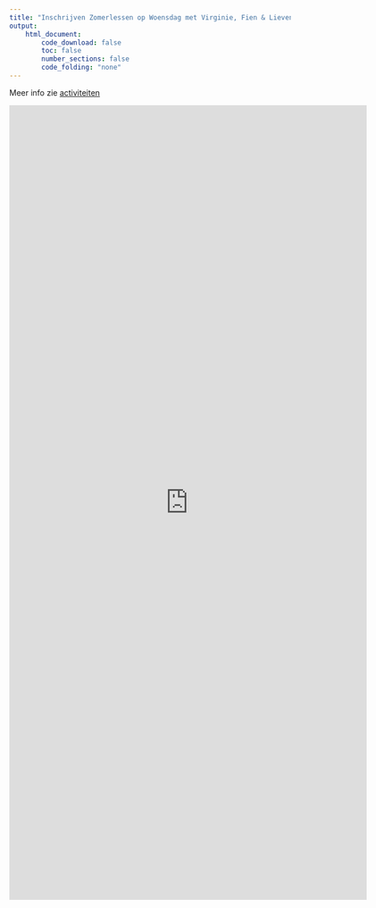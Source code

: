 ```yaml
---
title: "Inschrijven Zomerlessen op Woensdag met Virginie, Fien & Lieven, losse lessen, 3 of 10-beurtenkaart"
output:
    html_document:
        code_download: false
        toc: false
        number_sections: false
        code_folding: "none"
---
```


Meer info zie [activiteiten](./activiteiten.html)

<iframe src="https://docs.google.com/forms/d/e/1FAIpQLSdcuCmjqu9YS67Vd-5es0xf32x66zt_5tGwX_VYzmJ5P2J_eg/viewform?embedded=true" width="640" height="1424" frameborder="0" marginheight="0" marginwidth="0">Laden…</iframe>


